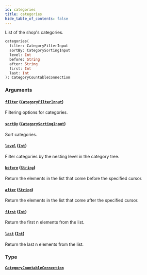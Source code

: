 ```yaml
---
id: categories
title: categories
hide_table_of_contents: false
---
```


List of the shop's categories.

```graphql
categories(
  filter: CategoryFilterInput
  sortBy: CategorySortingInput
  level: Int
  before: String
  after: String
  first: Int
  last: Int
): CategoryCountableConnection
```

### Arguments

#### [`filter`](#) ([`CategoryFilterInput`](../../../developer/api-reference/inputs/category-filter-input))

Filtering options for categories.

#### [`sortBy`](#) ([`CategorySortingInput`](../../../developer/api-reference/inputs/category-sorting-input))

Sort categories.

#### [`level`](#) ([`Int`](../../../developer/api-reference/scalars/int))

Filter categories by the nesting level in the category tree.

#### [`before`](#) ([`String`](../../../developer/api-reference/scalars/string))

Return the elements in the list that come before the specified cursor.

#### [`after`](#) ([`String`](../../../developer/api-reference/scalars/string))

Return the elements in the list that come after the specified cursor.

#### [`first`](#) ([`Int`](../../../developer/api-reference/scalars/int))

Return the first n elements from the list.

#### [`last`](#) ([`Int`](../../../developer/api-reference/scalars/int))

Return the last n elements from the list.

### Type

#### [`CategoryCountableConnection`](../../../developer/api-reference/objects/category-countable-connection)
